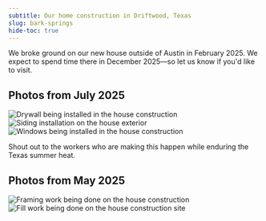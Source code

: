 ```yaml
---
subtitle: Our home construction in Driftwood, Texas
slug: bark-springs
hide-toc: true
---
```


We broke ground on our new house outside of Austin in February 2025. We expect to spend time there in December 2025—so let us know if you'd like to visit.

## Photos from July 2025

<Frame caption="Drywall installation in progress">
  <img src="../assets/drywall.jpeg" alt="Drywall being installed in the house construction"/>
</Frame>

<Frame caption="Siding going up on the exterior">
  <img src="../assets/siding.jpeg" alt="Siding installation on the house exterior"/>
</Frame>

<Frame caption="Windows being installed">
  <img src="../assets/windows.jpeg" alt="Windows being installed in the house construction"/>
</Frame>

Shout out to the workers who are making this happen while enduring the Texas summer heat.


## Photos from May 2025

<Frame caption="Framing work in progress">
  <img src="../assets/framing.jpeg" alt="Framing work being done on the house construction"/>
</Frame>

<Frame caption="Fill work being completed">
  <img src="../assets/fill.jpeg" alt="Fill work being done on the house construction site"/>
</Frame>



